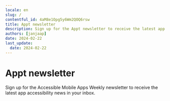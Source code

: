 ```yaml
---
locale: en
slug: /
contentful_id: 4aM8e1Opg5y6Wm2QOQ6rsw
title: Appt newsletter
description: Sign up for the Appt newsletter to receive the latest app accessibility news in your inbox.
authors: [janjaap]
date: 2024-02-22
last_update:
  date: 2024-02-22
---
```


# Appt newsletter

Sign up for the Accessible Mobile Apps Weekly newsletter to receive the latest app accessibility news in your inbox.

<CustomLink url="https://appt.li/newsletter" label="Sign up for newsletter" external={true} appearance="primaryButton" />